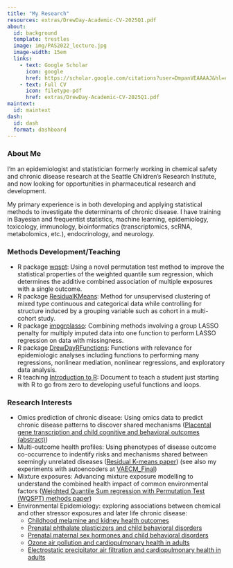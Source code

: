 ```yaml
---
title: "My Research"
resources: extras/DrewDay-Academic-CV-2025Q1.pdf
about:
  id: background
  template: trestles
  image: img/PAS2022_lecture.jpg
  image-width: 15em
  links:
    - text: Google Scholar
      icon: google
      href: https://scholar.google.com/citations?user=DmpanVEAAAAJ&hl=en
    - text: Full CV
      icon: filetype-pdf
      href: extras/DrewDay-Academic-CV-2025Q1.pdf
maintext:
  id: maintext
dash:
  id: dash
  format: dashboard
---
```


:::{#background}
### About Me
I'm an epidemiologist and statistician formerly working in chemical safety and chronic disease research at the Seattle Children's Research Institute, and now looking for opportunities in pharmaceutical research and development. 

My primary experience is in both developing and applying statistical methods to investigate the determinants of chronic disease. I have training in Bayesian and frequentist statistics, machine learning, epidemiology, toxicology, immunology, bioinformatics (transcriptomics, scRNA, metabolomics, etc.), endocrinology, and neurology.
:::

:::{#maintext}

### Methods Development/Teaching
 - R package [wqspt](https://cran.r-project.org/web/packages/wqspt/index.html): Using a novel permutation test method to improve the statistical properties of the weighted quantile sum regression, which determines the additive combined association of multiple exposures with a single outcome.
 - R package [ResidualKMeans](https://www.github.com/drewdstat/ResidualKMeans): Method for unsupervised clustering of mixed type continuous and categorical data while controlling for structure induced by a grouping variable such as cohort in a multi-cohort study.
 - R package [impgrplasso](https://www.github.com/drewdstat/impgrplasso): Combining methods involving a group LASSO penalty for multiply imputed data into one function to perform LASSO regression on data with missingness.
 - R package [DrewDayRFunctions](https://www.github.com/drewdstat/DrewDayRFunctions): Functions with relevance for epidemiologic analyses including functions to performing many regressions, nonlinear mediation, nonlinear regressions, and exploratory data analysis.
 - R teaching [Introduction to R](https://htmlpreview.github.io/?https://github.com/drewdstat/TeachingR/blob/main/vignettes/IntrotoR.html): Document to teach a student just starting with R to go from zero to developing useful functions and loops.

### Research Interests
 - Omics prediction of chronic disease: Using omics data to predict chronic disease patterns to discover shared mechanisms ([Placental gene transcription and child cognitive and behavioral outcomes (abstract)](https://ehp.niehs.nih.gov/doi/abs/10.1289/isee.2020.virtual.P-0298))
 - Multi-outcome health profiles: Using phenotypes of disease outcome co-occurrence to indentify risks and mechanisms shared between seemingly unrelated diseases ([Residual K-means paper](https://www.sciencedirect.com/science/article/pii/S0160412024000722)) (see also my experiments with autoencoders at [VAECM_Final](https://www.github.com/drewdstat/VAECM_Final))
 - Mixture exposures: Advancing mixture exposure modelling to understand the combined health impact of common environmental factors ([Weighted Quantile Sum regression with Permutation Test (WQSPT) methods paper](https://ehp.niehs.nih.gov/doi/full/10.1289/EHP10570))
 - Environmental Epidemiology: exploring associations between chemical and other stressor exposures and later life chronic disease:
   - [Childhood melamine and kidney health outcomes](https://www.sciencedirect.com/science/article/pii/S0013935124006935?casa_token=wzgW30Qb8bEAAAAA:50wLGHD3iRJEN1ZjxbK4xHbpBp5LeLE_0rLycowEXj6OFPNWCpay_hmYx06gJY8YiYvZaylhWWY)
   - [Prenatal phthalate plasticizers and child behavioral disorders](https://www.ncbi.nlm.nih.gov/pmc/articles/PMC9291724/)
   - [Prenatal maternal sex hormones and child behavioral disorders](https://www.ncbi.nlm.nih.gov/pmc/articles/PMC7759302/)
   - [Ozone air pollution and cardiopulmonary health in adults](https://www.ncbi.nlm.nih.gov/pmc/articles/PMC5710579/)
   - [Electrostatic precipitator air filtration and cardiopulmonary health in adults](https://www.ncbi.nlm.nih.gov/pmc/articles/PMC5903943/)
   
:::